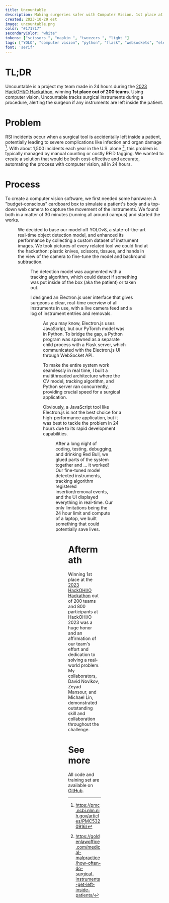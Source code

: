 ```yaml
---
title: Uncountable
description: Making surgeries safer with Computer Vision. 1st place at HackOHI/O 2023.
created: 2023-10-29 est
image: uncountable.png
color: "#171717"
secondaryColor: "white"
tokens: ["scissors ", "napkin ", "tweezers ", "light "]
tags: ["YOLO", "computer vision", "python", "flask", "websockets", "electron.js", "machine learning", "web dev", "hackathon"]
font: 'serif'
---
```


# TL;DR
Uncountable is a project my team made in 24 hours during the [2023 HackOHI/O Hackathon](https://hack.osu.edu/2023), winning **1st place out of 200 teams**. Using computer vision, Uncountable tracks surgical instruments during a procedure, alerting the surgeon if any instruments are left inside the patient.

# Problem

RSI incidents occur when a surgical tool is accidentally left inside a patient, potentially leading to severe complications like infection and organ damage [^1]. With about 1,500 incidents each year in the U.S. alone [^2], this problem is typically managed by manual counting or costly RFID tagging. We wanted to create a solution that would be both cost-effective and accurate, automating the process with computer vision, all in 24 hours.

# Process

To create a computer vision software, we first needed some hardware: A "budget-conscious" cardboard box to simulate a patient's body and a top-down web camera to capture the movement of the instruments. We found both in a matter of 30 minutes (running all around campus) and started the works.

<Figure filename="uncountable-system.jpeg" alt="Uncountable hardware: a cardboard box to simulate a patient and a webcam mounted on a tripod" height="500" caption="Our setup" loading="eager"/>

We decided to base our model off YOLOv8, a state-of-the-art real-time object detection model, and enhanced its performance by collecting a custom dataset of instrument images. We took pictures of every related tool we could find at the hackathon: plastic knives, scissors, tissues, and hands in the view of the camera to fine-tune the model and backround subtraction.

<Figure filenames={["uncountable-knife.jpg", "uncountable-scissors.jpg", "uncountable-tissue.jpg"]} alt="Examples from our dataset" caption="Plastic knife, scissors, and tissue captures from our dataset" height="300"/>

The detection model was augmented with a tracking algorithm, which could detect if something was put inside of the box (aka the patient) or taken out.

I designed an Electron.js user interface that gives surgeons a clear, real-time overview of all instruments in use, with a live camera feed and a log of instrument entries and removals.

<Figure filenames={["uncountable-figma.png", "uncountable-ui.png"]} alt="Uncountable UI mockup and UI" caption="Uncountable UI mockup (left) and final UI (right)" height="500"/>

As you may know, Electron.js uses JavaScript, but our PyTorch model was in Python. To bridge the gap, a Python program was spawned as a separate child process with a Flask server, which communicated with the Electron.js UI through WebSocket API.

To make the entire system work seamlessly in real time, I built a multithreaded architecture where the CV model, tracking algorithm, and Python server ran concurrently, providing crucial speed for a surgical application.

Obviously, a JavaScript tool like Electron.js is not the best choice for a high-performance application, but it was best to tackle the problem in 24 hours due to its rapid development capabilities.

<Figure filename="uncountable-architecture.png" alt="Uncountable architecture" caption="Our architecture" height="500"/>

After a long night of coding, testing, debugging, and drinking Red Bull, we glued parts of the system together and ... it worked! Our fine-tuned model detected instruments, tracking algorithm registered insertion/removal events, and the UI displayed everything in real-time. Our only limitations being the 24 hour limit and compute of a laptop, we built something that could potentially save lives.

<Figure filename="uncountable-demo.gif" alt="Short clip from Uncountable demo" caption="Demo" />


# Aftermath

Winning 1st place at the [2023 HackOHI/O Hackathon](https://hack.osu.edu/2023) out of 200 teams and 800 participants at HackOHI/O 2023 was a huge honor and an affirmation of our team's effort and dedication to solving a real-world problem. My collaborators, David Novikov, Zeyad Mansour, and Michael Lin, demonstrated outstanding skill and collaboration throughout the challenge.


# See more
All code and training set are available on [GitHub](https://github.com/DavidNovikov/hackohio2023).

<YouTube videoId="QB0wInJyydk" />


[^1]: https://pmc.ncbi.nlm.nih.gov/articles/PMC5320916/
[^2]: https://goldenlawoffice.com/medical-malpractice/how-often-do-surgical-instruments-get-left-inside-patients/